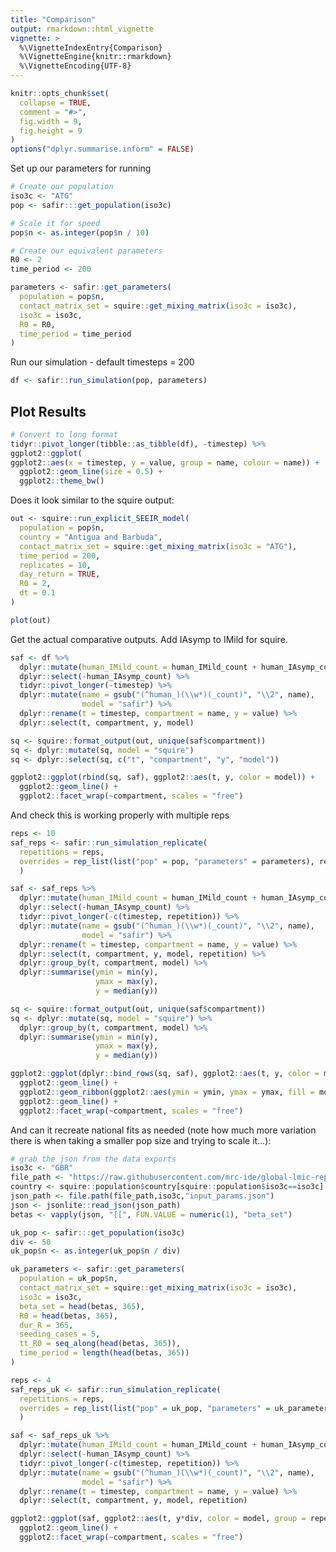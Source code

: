 ```yaml
---
title: "Comparison"
output: rmarkdown::html_vignette
vignette: >
  %\VignetteIndexEntry{Comparison}
  %\VignetteEngine{knitr::rmarkdown}
  %\VignetteEncoding{UTF-8}
---
```


```r
knitr::opts_chunk$set(
  collapse = TRUE,
  comment = "#>", 
  fig.width = 9, 
  fig.height = 9
)
options("dplyr.summarise.inform" = FALSE)
```

Set up our parameters for running

```r

# Create our population
iso3c <- "ATG"
pop <- safir:::get_population(iso3c)

# Scale it for speed
pop$n <- as.integer(pop$n / 10)

# Create our equivalent parameters
R0 <- 2
time_period <- 200

parameters <- safir::get_parameters(
  population = pop$n,
  contact_matrix_set = squire::get_mixing_matrix(iso3c = iso3c),
  iso3c = iso3c,
  R0 = R0,
  time_period = time_period
)


```

Run our simulation - default timesteps = 200

```r

df <- safir::run_simulation(pop, parameters)

```

## Plot Results

```r
# Convert to long format
tidyr::pivot_longer(tibble::as_tibble(df), -timestep) %>% 
ggplot2::ggplot(
ggplot2::aes(x = timestep, y = value, group = name, colour = name)) +
  ggplot2::geom_line(size = 0.5) +
  ggplot2::theme_bw()
```

Does it look similar to the squire output:

```r

out <- squire::run_explicit_SEEIR_model(
  population = pop$n, 
  country = "Antigua and Barbuda", 
  contact_matrix_set = squire::get_mixing_matrix(iso3c = "ATG"),
  time_period = 200, 
  replicates = 10,
  day_return = TRUE, 
  R0 = 2, 
  dt = 0.1
)

plot(out)

```

Get the actual comparative outputs. Add IAsymp to IMild for squire.

```r

saf <- df %>% 
  dplyr::mutate(human_IMild_count = human_IMild_count + human_IAsymp_count) %>% 
  dplyr::select(-human_IAsymp_count) %>% 
  tidyr::pivot_longer(-timestep) %>% 
  dplyr::mutate(name = gsub("(^human_)(\\w*)(_count)", "\\2", name), 
                model = "safir") %>% 
  dplyr::rename(t = timestep, compartment = name, y = value) %>% 
  dplyr::select(t, compartment, y, model)

sq <- squire::format_output(out, unique(saf$compartment))
sq <- dplyr::mutate(sq, model = "squire")
sq <- dplyr::select(sq, c("t", "compartment", "y", "model"))

ggplot2::ggplot(rbind(sq, saf), ggplot2::aes(t, y, color = model)) +
  ggplot2::geom_line() +
  ggplot2::facet_wrap(~compartment, scales = "free")

```

And check this is working properly with multiple reps

```r

reps <- 10
saf_reps <- safir::run_simulation_replicate(
  repetitions = reps, 
  overrides = rep_list(list("pop" = pop, "parameters" = parameters), reps)
  )

saf <- saf_reps %>% 
  dplyr::mutate(human_IMild_count = human_IMild_count + human_IAsymp_count) %>% 
  dplyr::select(-human_IAsymp_count) %>% 
  tidyr::pivot_longer(-c(timestep, repetition)) %>% 
  dplyr::mutate(name = gsub("(^human_)(\\w*)(_count)", "\\2", name), 
                model = "safir") %>% 
  dplyr::rename(t = timestep, compartment = name, y = value) %>% 
  dplyr::select(t, compartment, y, model, repetition) %>% 
  dplyr::group_by(t, compartment, model) %>% 
  dplyr::summarise(ymin = min(y),
                   ymax = max(y),
                   y = median(y))

sq <- squire::format_output(out, unique(saf$compartment))
sq <- dplyr::mutate(sq, model = "squire") %>% 
  dplyr::group_by(t, compartment, model) %>% 
  dplyr::summarise(ymin = min(y),
                   ymax = max(y),
                   y = median(y))

ggplot2::ggplot(dplyr::bind_rows(sq, saf), ggplot2::aes(t, y, color = model)) +
  ggplot2::geom_line() +
  ggplot2::geom_ribbon(ggplot2::aes(ymin = ymin, ymax = ymax, fill = model), alpha = 0.2) +
  ggplot2::geom_line() +
  ggplot2::facet_wrap(~compartment, scales = "free")

```

And can it recreate national fits as needed (note how much more variation there is
when taking a smaller pop size and trying to scale it...):


```r

# grab the json from the data exports
iso3c <- "GBR"
file_path <- "https://raw.githubusercontent.com/mrc-ide/global-lmic-reports/master/"
country <- squire::population$country[squire::population$iso3c==iso3c][1]
json_path <- file.path(file_path,iso3c,"input_params.json")
json <- jsonlite::read_json(json_path)
betas <- vapply(json, "[[", FUN.VALUE = numeric(1), "beta_set")

uk_pop <- safir:::get_population(iso3c)
div <- 50
uk_pop$n <- as.integer(uk_pop$n / div)

uk_parameters <- safir::get_parameters(
  population = uk_pop$n,
  contact_matrix_set = squire::get_mixing_matrix(iso3c = iso3c),
  iso3c = iso3c,
  beta_set = head(betas, 365),
  R0 = head(betas, 365), 
  dur_R = 365,
  seeding_cases = 5, 
  tt_R0 = seq_along(head(betas, 365)),
  time_period = length(head(betas, 365))
)

reps <- 4
saf_reps_uk <- safir::run_simulation_replicate(
  repetitions = reps, 
  overrides = rep_list(list("pop" = uk_pop, "parameters" = uk_parameters), reps)
  )

saf <- saf_reps_uk %>% 
  dplyr::mutate(human_IMild_count = human_IMild_count + human_IAsymp_count) %>% 
  dplyr::select(-human_IAsymp_count) %>% 
  tidyr::pivot_longer(-c(timestep, repetition)) %>% 
  dplyr::mutate(name = gsub("(^human_)(\\w*)(_count)", "\\2", name), 
                model = "safir") %>% 
  dplyr::rename(t = timestep, compartment = name, y = value) %>% 
  dplyr::select(t, compartment, y, model, repetition)

ggplot2::ggplot(saf, ggplot2::aes(t, y*div, color = model, group = repetition)) +
  ggplot2::geom_line() +
  ggplot2::facet_wrap(~compartment, scales = "free")

```
